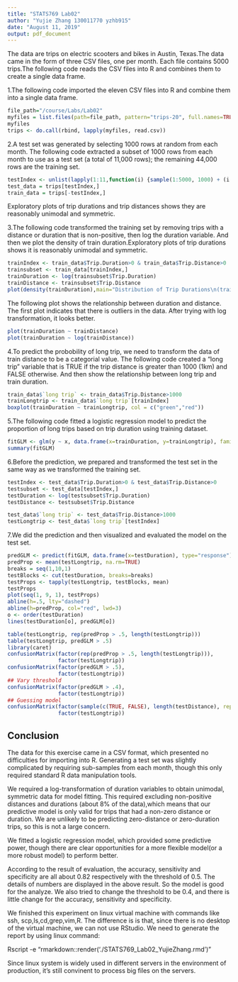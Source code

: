 ```yaml
---
title: "STATS769 Lab02"
author: "Yujie Zhang 130011770 yzhb915"
date: "August 11, 2019"
output: pdf_document
---
```


The data are trips on electric scooters and bikes in Austin, Texas.The data came in the form of three CSV files, one per month.  Each file contains 5000 trips.The following code reads the CSV files into R and combines them to create a single data frame.

1.The following code imported the eleven CSV files into R and combine them into a single data frame.
```r
file_path="/course/Labs/Lab02"
myfiles = list.files(path=file_path, pattern="trips-20", full.names=TRUE)
myfiles
trips <- do.call(rbind, lapply(myfiles, read.csv))
```

2.A test set was generated by selecting 1000 rows at random from each month. The following code extracted a subset of 1000 rows from each month to use as a test set (a total of 11,000 rows); the remaining 44,000 rows are the training set.

```r
testIndex <- unlist(lapply(1:11,function(i) {sample(1:5000, 1000) + (i - 1)*5000}))
test_data = trips[testIndex,]
train_data = trips[-testIndex,]
```

Exploratory plots of trip durations and trip distances shows they are reasonably unimodal and symmetric.


3.The following code transformed the training set by removing trips with a distance or duration that is non-positive, then log the duration variable. And then we plot the density of train duration.Exploratory plots of trip durations shows it is reasonably unimodal and symmetric.

```r
trainIndex <- train_data$Trip.Duration>0 & train_data$Trip.Distance>0
trainsubset <- train_data[trainIndex,]
trainDuration <- log(trainsubset$Trip.Duration)
trainDistance <- trainsubset$Trip.Distance
plot(density(trainDuration),main="Distribution of Trip Durations\n(training set)")
```


The following plot shows the relationship between duration and distance. The first plot indicates that there is outliers in the data. After trying with log transformation, it looks better.

```r
plot(trainDuration ~ trainDistance)
plot(trainDuration ~ log(trainDistance))
```


4.To predict the probobility of long trip, we need to transform the data of train distance to be a categorial value. The following code created a “long trip” variable that is TRUE if the trip distance is greater than 1000 (1km) and FALSE otherwise. And then show the relationship between long trip and train duration.

```r
train_data$`long trip` <- train_data$Trip.Distance>1000
trainLongtrip <- train_data$`long trip`[trainIndex]
boxplot(trainDuration ~ trainLongtrip, col = c("green","red"))
```


5.The following code fitted a logistic regression model to predict the proportion of long trips based on trip duration using training dataset.

```r
fitGLM <- glm(y ~ x, data.frame(x=trainDuration, y=trainLongtrip), family="binomial",na.action=na.exclude)
summary(fitGLM)
```


6.Before the prediction, we prepared and transformed the test set in the same way as we transformed the training set.

```r
testIndex <- test_data$Trip.Duration>0 & test_data$Trip.Distance>0
testsubset <- test_data[testIndex,]
testDuration <- log(testsubset$Trip.Duration)
testDistance <- testsubset$Trip.Distance

test_data$`long trip` <- test_data$Trip.Distance>1000
testLongtrip <- test_data$`long trip`[testIndex]
```

7.We did the prediction and then visualized and evaluated the model on the test set.

```r
predGLM <- predict(fitGLM, data.frame(x=testDuration), type="response")
predProp <- mean(testLongtrip, na.rm=TRUE)
breaks = seq(1,10,1)
testBlocks <- cut(testDuration, breaks=breaks)
testProps <- tapply(testLongtrip, testBlocks, mean)
testProps
plot(seq(1, 9, 1), testProps)
abline(h=.5, lty="dashed")
abline(h=predProp, col="red", lwd=3)
o <- order(testDuration)
lines(testDuration[o], predGLM[o])

table(testLongtrip, rep(predProp > .5, length(testLongtrip)))
table(testLongtrip, predGLM > .5)
library(caret)
confusionMatrix(factor(rep(predProp > .5, length(testLongtrip))),
                factor(testLongtrip))
confusionMatrix(factor(predGLM > .5),
                factor(testLongtrip))
## Vary threshold
confusionMatrix(factor(predGLM > .4),
                factor(testLongtrip))
## Guessing model
confusionMatrix(factor(sample(c(TRUE, FALSE), length(testDistance), replace=TRUE)),
                factor(testLongtrip))
```

## Conclusion
The data for this exercise came in a CSV format, which presented no difficulties for importing into R. Generating a test set was slightly complicated by requiring sub-samples from each month, though this only required standard R data manipulation tools. 

We required a log-transformation of duration variables to obtain unimodal, symmetric data for model fitting.  This required excluding non-positive distances and durations (about 8% of the data),which means that our predictive model is only valid for trips that had a non-zero distance or duration. We are unlikely to be predicting zero-distance or zero-duration trips, so this is not a large concern.

We fitted a logistic regression model, which provided some predictive power, though there are clear opportunities for a more flexible model(or a more robust model) to perform better.

According to the result of evaluation, the accuracy, sensitivity and specificity are all about 0.82 respectively with the threshold of 0.5. The details of numbers are displayed in the above result. So the model is good for the analyze. We also tried to change the threshold to be 0.4, and there is little change for the accuracy, sensitivity and specificity. 

We finished this experiment on linux virtual machine with commands like ssh, scp,ls,cd,grep,vim,R. The difference is is that, since there is no desktop of the virtual machine, we can not use RStudio. 
We need to generate the report by using linux command: 

Rscript -e "rmarkdown::render('./STATS769_Lab02_YujieZhang.rmd')"

Since linux system is widely used in different servers in the environment of production, it's still convinent to process big files on the servers.
